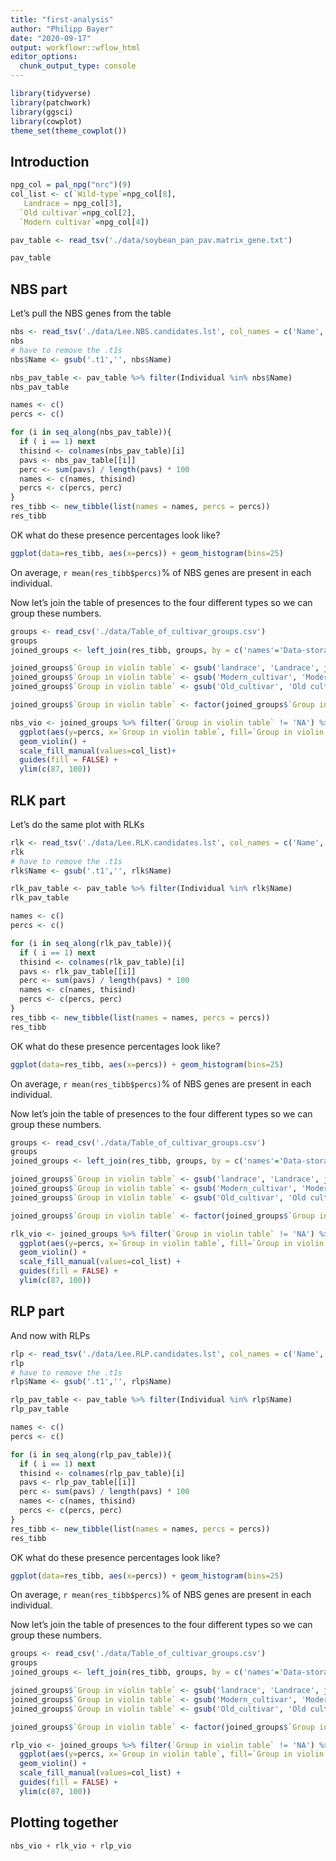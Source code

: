 ```yaml
---
title: "first-analysis"
author: "Philipp Bayer"
date: "2020-09-17"
output: workflowr::wflow_html
editor_options:
  chunk_output_type: console
---
```


```r
library(tidyverse)
library(patchwork)
library(ggsci)
library(cowplot)
theme_set(theme_cowplot())

```
## Introduction


```r
npg_col = pal_npg("nrc")(9)
col_list <- c(`Wild-type`=npg_col[8],
   Landrace = npg_col[3],
  `Old cultivar`=npg_col[2],
  `Modern cultivar`=npg_col[4])

pav_table <- read_tsv('./data/soybean_pan_pav.matrix_gene.txt')
```

```r
pav_table
```

## NBS part

Let's pull the NBS genes from the table
```r
nbs <- read_tsv('./data/Lee.NBS.candidates.lst', col_names = c('Name', 'Class'))
nbs
# have to remove the .t1s 
nbs$Name <- gsub('.t1','', nbs$Name)
```

```r
nbs_pav_table <- pav_table %>% filter(Individual %in% nbs$Name)
nbs_pav_table
```

```r
names <- c()
percs <- c()

for (i in seq_along(nbs_pav_table)){
  if ( i == 1) next
  thisind <- colnames(nbs_pav_table)[i]
  pavs <- nbs_pav_table[[i]]
  perc <- sum(pavs) / length(pavs) * 100
  names <- c(names, thisind)
  percs <- c(percs, perc)
}
res_tibb <- new_tibble(list(names = names, percs = percs))
res_tibb
```

OK what do these presence percentages look like?
```r
ggplot(data=res_tibb, aes(x=percs)) + geom_histogram(bins=25) 
```

On average, `r mean(res_tibb$percs)`% of NBS genes are present in each individual.

Now let's join the table of presences to the four different types so we can group these numbers.

```r
groups <- read_csv('./data/Table_of_cultivar_groups.csv')
groups
joined_groups <- left_join(res_tibb, groups, by = c('names'='Data-storage-ID'))
```

```r
joined_groups$`Group in violin table` <- gsub('landrace', 'Landrace', joined_groups$`Group in violin table`)
joined_groups$`Group in violin table` <- gsub('Modern_cultivar', 'Modern cultivar', joined_groups$`Group in violin table`)
joined_groups$`Group in violin table` <- gsub('Old_cultivar', 'Old cultivar', joined_groups$`Group in violin table`)

joined_groups$`Group in violin table` <- factor(joined_groups$`Group in violin table`, levels=c(NA, 'Wild-type', 'Landrace', 'Old cultivar', 'Modern cultivar'))
```

```r
nbs_vio <- joined_groups %>% filter(`Group in violin table` != 'NA') %>% 
  ggplot(aes(y=percs, x=`Group in violin table`, fill=`Group in violin table`)) + 
  geom_violin() +
  scale_fill_manual(values=col_list)+
  guides(fill = FALSE) +
  ylim(c(87, 100))
```

## RLK part

Let's do the  same plot with RLKs


```r
rlk <- read_tsv('./data/Lee.RLK.candidates.lst', col_names = c('Name', 'Class', 'Subtype'))
rlk
# have to remove the .t1s 
rlk$Name <- gsub('.t1','', rlk$Name)
```

```r
rlk_pav_table <- pav_table %>% filter(Individual %in% rlk$Name)
rlk_pav_table
```

```r
names <- c()
percs <- c()

for (i in seq_along(rlk_pav_table)){
  if ( i == 1) next
  thisind <- colnames(rlk_pav_table)[i]
  pavs <- rlk_pav_table[[i]]
  perc <- sum(pavs) / length(pavs) * 100
  names <- c(names, thisind)
  percs <- c(percs, perc)
}
res_tibb <- new_tibble(list(names = names, percs = percs))
res_tibb
```

OK what do these presence percentages look like?
```r
ggplot(data=res_tibb, aes(x=percs)) + geom_histogram(bins=25) 
```

On average, `r mean(res_tibb$percs)`% of NBS genes are present in each individual.

Now let's join the table of presences to the four different types so we can group these numbers.

```r
groups <- read_csv('./data/Table_of_cultivar_groups.csv')
groups
joined_groups <- left_join(res_tibb, groups, by = c('names'='Data-storage-ID'))
```

```r
joined_groups$`Group in violin table` <- gsub('landrace', 'Landrace', joined_groups$`Group in violin table`)
joined_groups$`Group in violin table` <- gsub('Modern_cultivar', 'Modern cultivar', joined_groups$`Group in violin table`)
joined_groups$`Group in violin table` <- gsub('Old_cultivar', 'Old cultivar', joined_groups$`Group in violin table`)

joined_groups$`Group in violin table` <- factor(joined_groups$`Group in violin table`, levels=c(NA, 'Wild-type', 'Landrace', 'Old cultivar', 'Modern cultivar'))
```

```r
rlk_vio <- joined_groups %>% filter(`Group in violin table` != 'NA') %>% 
  ggplot(aes(y=percs, x=`Group in violin table`, fill=`Group in violin table`)) + 
  geom_violin() +
  scale_fill_manual(values=col_list) +
  guides(fill = FALSE) +
  ylim(c(87, 100))
```

## RLP part

And now with RLPs



```r
rlp <- read_tsv('./data/Lee.RLP.candidates.lst', col_names = c('Name', 'Class', 'Subtype'))
rlp
# have to remove the .t1s 
rlp$Name <- gsub('.t1','', rlp$Name)
```

```r
rlp_pav_table <- pav_table %>% filter(Individual %in% rlp$Name)
rlp_pav_table
```

```r
names <- c()
percs <- c()

for (i in seq_along(rlp_pav_table)){
  if ( i == 1) next
  thisind <- colnames(rlp_pav_table)[i]
  pavs <- rlp_pav_table[[i]]
  perc <- sum(pavs) / length(pavs) * 100
  names <- c(names, thisind)
  percs <- c(percs, perc)
}
res_tibb <- new_tibble(list(names = names, percs = percs))
res_tibb
```

OK what do these presence percentages look like?
```r
ggplot(data=res_tibb, aes(x=percs)) + geom_histogram(bins=25) 
```

On average, `r mean(res_tibb$percs)`% of NBS genes are present in each individual.

Now let's join the table of presences to the four different types so we can group these numbers.

```r
groups <- read_csv('./data/Table_of_cultivar_groups.csv')
groups
joined_groups <- left_join(res_tibb, groups, by = c('names'='Data-storage-ID'))
```

```r
joined_groups$`Group in violin table` <- gsub('landrace', 'Landrace', joined_groups$`Group in violin table`)
joined_groups$`Group in violin table` <- gsub('Modern_cultivar', 'Modern cultivar', joined_groups$`Group in violin table`)
joined_groups$`Group in violin table` <- gsub('Old_cultivar', 'Old cultivar', joined_groups$`Group in violin table`)

joined_groups$`Group in violin table` <- factor(joined_groups$`Group in violin table`, levels=c(NA, 'Wild-type', 'Landrace', 'Old cultivar', 'Modern cultivar'))
```

```r
rlp_vio <- joined_groups %>% filter(`Group in violin table` != 'NA') %>% 
  ggplot(aes(y=percs, x=`Group in violin table`, fill=`Group in violin table`)) + 
  geom_violin() +
  scale_fill_manual(values=col_list) +
  guides(fill = FALSE) +
  ylim(c(87, 100))
```

## Plotting together

```r
nbs_vio + rlk_vio + rlp_vio
```

